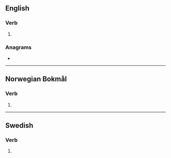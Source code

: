 ==English==

===Verb===
{{head|en|verb form}}

# {{en-third-person singular of|skrike}}

===Anagrams===
* {{anagrams|en|skrieks}}

----

==Norwegian Bokmål==

===Verb===
{{head|nb|verb form}}

# {{form of|passive form|skrike|lang=nb}}

----

==Swedish==

===Verb===
{{head|sv|verb form}}

# {{sv-verb-form-pre-pass|skrika}}